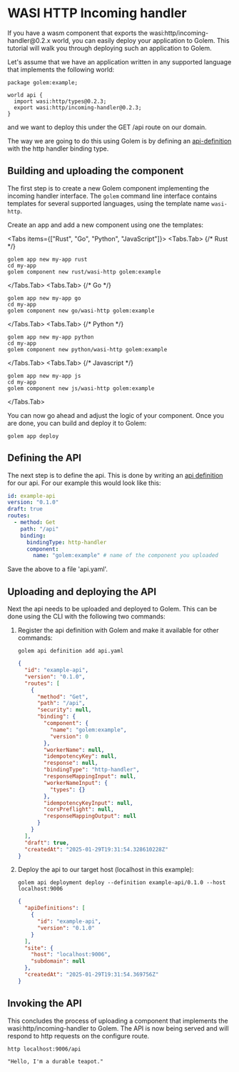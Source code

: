 
# WASI HTTP Incoming handler

If you have a wasm component that exports the wasi:http/incoming-handler\@0.2.x world, you can easily deploy your application to Golem.
This tutorial will walk you through deploying such an application to Golem.

Let's assume that we have an application written in any supported language that implements the following world:

```wit
package golem:example;

world api {
  import wasi:http/types@0.2.3;
  export wasi:http/incoming-handler@0.2.3;
}
```

and we want to deploy this under the GET /api route on our domain.

The way we are going to do this using Golem is by defining an [api-definition](/concepts/api-definitions) with the http handler binding type.

## Building and uploading the component

The first step is to create a new Golem component implementing the incoming handler interface. The `golem` command line interface contains templates for several supported languages, using the template name `wasi-http`.

Create an app and add a new component using one the templates:

<Tabs items={["Rust", "Go", "Python", "JavaScript"]}>
  <Tabs.Tab>
  {/* Rust */}
  ```shell copy
  golem app new my-app rust
  cd my-app
  golem component new rust/wasi-http golem:example
  ```
  </Tabs.Tab>
  <Tabs.Tab>
  {/* Go */}
  ```shell copy
  golem app new my-app go
  cd my-app
  golem component new go/wasi-http golem:example
  ```
  </Tabs.Tab>
  <Tabs.Tab>
  {/* Python */}
  ```shell copy
  golem app new my-app python
  cd my-app
  golem component new python/wasi-http golem:example
  ```
  </Tabs.Tab>
  <Tabs.Tab>
  {/* Javascript */}
  ```shell copy
  golem app new my-app js
  cd my-app
  golem component new js/wasi-http golem:example
  ```
  </Tabs.Tab>
</Tabs>

You can now go ahead and adjust the logic of your component. Once you are done, you can build and deploy it to Golem:

```shell copy
golem app deploy
```

## Defining the API

The next step is to define the api. This is done by writing an [api definition](/invoke/making-custom-apis) for our api.
For our example this would look like this:

```yaml
id: example-api
version: "0.1.0"
draft: true
routes:
  - method: Get
    path: "/api"
    binding:
      bindingType: http-handler
      component:
        name: "golem:example" # name of the component you uploaded
```

Save the above to a file 'api.yaml'.

## Uploading and deploying the API

Next the api needs to be uploaded and deployed to Golem. This can be done using the CLI with the following two commands:

1. Register the api definition with Golem and make it available for other commands:

   ```shell copy
   golem api definition add api.yaml
   ```
   ```json
   {
     "id": "example-api",
     "version": "0.1.0",
     "routes": [
       {
         "method": "Get",
         "path": "/api",
         "security": null,
         "binding": {
           "component": {
             "name": "golem:example",
             "version": 0
           },
           "workerName": null,
           "idempotencyKey": null,
           "response": null,
           "bindingType": "http-handler",
           "responseMappingInput": null,
           "workerNameInput": {
             "types": {}
           },
           "idempotencyKeyInput": null,
           "corsPreflight": null,
           "responseMappingOutput": null
         }
       }
     ],
     "draft": true,
     "createdAt": "2025-01-29T19:31:54.328610228Z"
   }
   ```

2. Deploy the api to our target host (localhost in this example):

   ```shell copy
   golem api deployment deploy --definition example-api/0.1.0 --host localhost:9006
   ```
   ```json
   {
     "apiDefinitions": [
       {
         "id": "example-api",
         "version": "0.1.0"
       }
     ],
     "site": {
       "host": "localhost:9006",
       "subdomain": null
     },
     "createdAt": "2025-01-29T19:31:54.369756Z"
   }
   ```

## Invoking the API

This concludes the process of uploading a component that implements the wasi:http/incoming-handler to Golem. The API is now being served
and will respond to http requests on the configure route.

```shell copy
http localhost:9006/api
```
```
"Hello, I'm a durable teapot."
```
